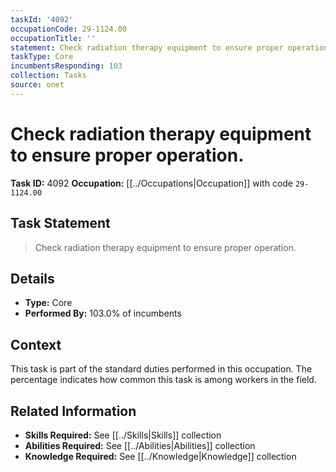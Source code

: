 ```yaml
---
taskId: '4092'
occupationCode: 29-1124.00
occupationTitle: ''
statement: Check radiation therapy equipment to ensure proper operation.
taskType: Core
incumbentsResponding: 103
collection: Tasks
source: onet
---
```

# Check radiation therapy equipment to ensure proper operation.

**Task ID:** 4092
**Occupation:** [[../Occupations|Occupation]] with code `29-1124.00`

## Task Statement

> Check radiation therapy equipment to ensure proper operation.

## Details

- **Type:** Core
- **Performed By:** 103.0% of incumbents

## Context

This task is part of the standard duties performed in this occupation. The percentage indicates how common this task is among workers in the field.

## Related Information

- **Skills Required:** See [[../Skills|Skills]] collection
- **Abilities Required:** See [[../Abilities|Abilities]] collection
- **Knowledge Required:** See [[../Knowledge|Knowledge]] collection
